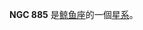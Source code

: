 {{NGCInfoBox|NGCID=NGC 885|發現者=路易斯·斯威夫特|發現日期=1886年10月31日|其他編號=NGC 863, NGC 866, UGC 1727|曆元=J2000.0|赤經=2時14分33.5秒
|赤緯=0°45'58"|星座=鲸鱼座|星體=星系|星等=13|表面亮度=13|藍等=13.9}}

'''NGC 885''' 是[[鲸鱼座|鲸鱼座]]的一個[[星系|星系]]。

{{NGCReference|885}}
{{Catalogs|NGC=885}}




{{Galaxy-stub}}